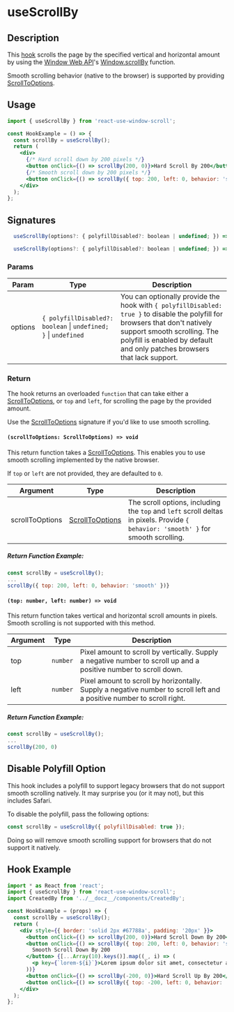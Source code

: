 
<Meta title="Hooks/useScrollBy" />

<h1>useScrollBy</h1>

## Description

This [hook](https://reactjs.org/docs/hooks-intro.html) scrolls the page by the specified vertical and horizontal amount by using the [Window Web API](https://developer.mozilla.org/en-US/docs/Web/API/Window)'s [Window.scrollBy](https://developer.mozilla.org/en-US/docs/Web/API/Window/scrollBy) function.

Smooth scrolling behavior (native to the browser) is supported by providing [ScrollToOptions](https://developer.mozilla.org/en-US/docs/Web/API/ScrollToOptions).

## Usage

```jsx
import { useScrollBy } from 'react-use-window-scroll';

const HookExample = () => {
  const scrollBy = useScrollBy();
  return (
    <div>
      {/* Hard scroll down by 200 pixels */}
      <button onClick={() => scrollBy(200, 0)}>Hard Scroll By 200</button>
      {/* Smooth scroll down by 200 pixels */}
      <button onClick={() => scrollBy({ top: 200, left: 0, behavior: 'smooth' })}>Smooth Scroll By 200</button> ...
    </div>
  );
};
```

## Signatures

```jsx
  useScrollBy(options?: { polyfillDisabled?: boolean | undefined; }) => ((scrollToOptions: ScrollToOptions) => void)
```

```jsx
  useScrollBy(options?: { polyfillDisabled?: boolean | undefined; }) => ((top: number, left: number) => void)
```

### Params

| Param   | Type                                                                      | Description                                                                                                                                                                                                                              |
| ------- | ------------------------------------------------------------------------- | ---------------------------------------------------------------------------------------------------------------------------------------------------------------------------------------------------------------------------------------- |
| options | `{ polyfillDisabled?:` `boolean` &#124; `undefined; }` &#124; `undefined` | You can optionally provide the hook with `{ polyfillDisabled: true }` to disable the polyfill for browsers that don't natively support smooth scrolling. The polyfill is enabled by default and only patches browsers that lack support. |

### Return

The hook returns an overloaded `function` that can take either a [ScrollToOptions](https://developer.mozilla.org/en-US/docs/Web/API/ScrollToOptions), or `top` and `left`, for scrolling the page by the provided amount.

Use the [ScrollToOptions](https://developer.mozilla.org/en-US/docs/Web/API/ScrollToOptions) signature if you'd like to use smooth scrolling.

#### `(scrollToOptions: ScrollToOptions) => void`

This return function takes a [ScrollToOptions](https://developer.mozilla.org/en-US/docs/Web/API/ScrollToOptions). This enables you to use smooth scrolling implemented by the native browser.

If `top` or `left` are not provided, they are defaulted to `0`.

| Argument        | Type                                                                                | Description                                                                                                                        |
| --------------- | ----------------------------------------------------------------------------------- | ---------------------------------------------------------------------------------------------------------------------------------- |
| scrollToOptions | [ScrollToOptions](https://developer.mozilla.org/en-US/docs/Web/API/ScrollToOptions) | The scroll options, including the `top` and `left` scroll deltas in pixels. Provide `{ behavior: 'smooth' }` for smooth scrolling. |

##### Return Function Example:

```jsx
const scrollBy = useScrollBy();
...
scrollBy({ top: 200, left: 0, behavior: 'smooth' })}
```

#### `(top: number, left: number) => void`

This return function takes vertical and horizontal scroll amounts in pixels. Smooth scrolling is not supported with this method.

| Argument | Type     | Description                                                                                                            |
| -------- | -------- | ---------------------------------------------------------------------------------------------------------------------- |
| top      | `number` | Pixel amount to scroll by vertically. Supply a negative number to scroll up and a positive number to scroll down.      |
| left     | `number` | Pixel amount to scroll by horizontally. Supply a negative number to scroll left and a positive number to scroll right. |

##### Return Function Example:

```jsx
const scrollBy = useScrollBy();
...
scrollBy(200, 0)
```

## Disable Polyfill Option

This hook includes a polyfill to support legacy browsers that do not support smooth scrolling natively. It may surprise you (or it may not), but this includes Safari.

To disable the polyfill, pass the following options:

```jsx
const scrollBy = useScrollBy({ polyfillDisabled: true });
```

Doing so will remove smooth scrolling support for browsers that do not support it natively.

## Hook Example

<ScrollByExample />

```jsx
import * as React from 'react';
import { useScrollBy } from 'react-use-window-scroll';
import CreatedBy from '../__docz__/components/CreatedBy';

const HookExample = (props) => {
  const scrollBy = useScrollBy();
  return (
    <div style={{ border: 'solid 2px #67788a', padding: '20px' }}>
      <button onClick={() => scrollBy(200, 0)}>Hard Scroll Down By 200</button>
      <button onClick={() => scrollBy({ top: 200, left: 0, behavior: 'smooth' })}>
        Smooth Scroll Down By 200
      </button> {[...Array(10).keys()].map((_, i) => (
        <p key={`lorem-${i}`}>Lorem ipsum dolor sit amet, consectetur adipiscing elit.</p>
      ))}
      <button onClick={() => scrollBy(-200, 0)}>Hard Scroll Up By 200</button>
      <button onClick={() => scrollBy({ top: -200, left: 0, behavior: 'smooth' })}>Smooth Scroll Up By 200</button>{' '}
    </div>
  );
};
```
